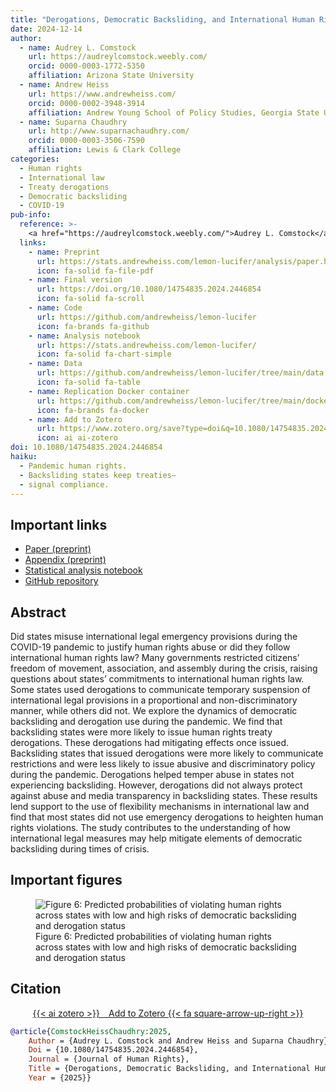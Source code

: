 ```yaml
---
title: "Derogations, Democratic Backsliding, and International Human Rights During the COVID-19 Pandemic"
date: 2024-12-14
author:
  - name: Audrey L. Comstock
    url: https://audreylcomstock.weebly.com/
    orcid: 0000-0003-1772-5350
    affiliation: Arizona State University
  - name: Andrew Heiss
    url: https://www.andrewheiss.com/
    orcid: 0000-0002-3948-3914
    affiliation: Andrew Young School of Policy Studies, Georgia State University
  - name: Suparna Chaudhry
    url: http://www.suparnachaudhry.com/
    orcid: 0000-0003-3506-7590
    affiliation: Lewis & Clark College
categories:
  - Human rights
  - International law
  - Treaty derogations
  - Democratic backsliding
  - COVID-19
pub-info:
  reference: >-
    <a href="https://audreylcomstock.weebly.com/">Audrey L. Comstock</a>, <strong>Andrew Heiss</strong>, and <a href="http://www.suparnachaudhry.com/">Suparna Chaudhry</a>, “Derogations, Democratic Backsliding, and International Human Rights During the COVID-19 Pandemic,” <em>Journal of Human Rights</em> (forthcoming), doi: <a href="https://doi.org/10.1080/14754835.2024.2446854"><code>10.1080/14754835.2024.2446854</code></a>
  links:
    - name: Preprint
      url: https://stats.andrewheiss.com/lemon-lucifer/analysis/paper.html
      icon: fa-solid fa-file-pdf
    - name: Final version
      url: https://doi.org/10.1080/14754835.2024.2446854
      icon: fa-solid fa-scroll
    - name: Code
      url: https://github.com/andrewheiss/lemon-lucifer
      icon: fa-brands fa-github
    - name: Analysis notebook
      url: https://stats.andrewheiss.com/lemon-lucifer/
      icon: fa-solid fa-chart-simple
    - name: Data
      url: https://github.com/andrewheiss/lemon-lucifer/tree/main/data
      icon: fa-solid fa-table
    - name: Replication Docker container
      url: https://github.com/andrewheiss/lemon-lucifer/tree/main/docker
      icon: fa-brands fa-docker
    - name: Add to Zotero
      url: https://www.zotero.org/save?type=doi&q=10.1080/14754835.2024.2446854
      icon: ai ai-zotero
doi: 10.1080/14754835.2024.2446854
haiku: 
  - Pandemic human rights.
  - Backsliding states keep treaties—
  - signal compliance.
---
```


## Important links

- [Paper (preprint)](https://stats.andrewheiss.com/lemon-lucifer/analysis/paper.html)
- [Appendix (preprint)](https://stats.andrewheiss.com/lemon-lucifer/analysis/appendix.html)
- [Statistical analysis notebook](https://stats.andrewheiss.com/lemon-lucifer/)
- [GitHub repository](https://github.com/andrewheiss/lemon-lucifer)


## Abstract

Did states misuse international legal emergency provisions during the COVID-19 pandemic to justify human rights abuse or did they follow international human rights law? Many governments restricted citizens' freedom of movement, association, and assembly during the crisis, raising questions about states' commitments to international human rights law. Some states used derogations to communicate temporary suspension of international legal provisions in a proportional and non-discriminatory manner, while others did not. We explore the dynamics of democratic backsliding and derogation use during the pandemic. We find that backsliding states were more likely to issue human rights treaty derogations. These derogations had mitigating effects once issued. Backsliding states that issued derogations were more likely to communicate restrictions and were less likely to issue abusive and discriminatory policy during the pandemic. Derogations helped temper abuse in states not experiencing backsliding. However, derogations did not always protect against abuse and media transparency in backsliding states. These results lend support to the use of flexibility mechanisms in international law and find that most states did not use emergency derogations to heighten human rights violations. The study contributes to the understanding of how international legal measures may help mitigate elements of democratic backsliding during times of crisis.


## Important figures

![Figure 6: Predicted probabilities of violating human rights across states with low and high risks of democratic backsliding and derogation status](fig-hr-preds-1.png)


## Citation

<p class="buttons" style="text-align:center;">
<a class="btn btn-danger" target="_blank" href="https://www.zotero.org/save?type=doi&q=10.1080/14754835.2024.2446854">{{< ai zotero >}}&emsp;Add to Zotero {{< fa square-arrow-up-right >}}</a>
</p>

```bibtex
@article{ComstockHeissChaudhry:2025,
    Author = {Audrey L. Comstock and Andrew Heiss and Suparna Chaudhry},
    Doi = {10.1080/14754835.2024.2446854},
    Journal = {Journal of Human Rights},
    Title = {Derogations, Democratic Backsliding, and International Human Rights During the COVID-19 Pandemic},
    Year = {2025}}
```
